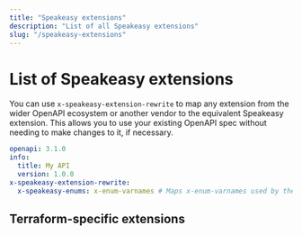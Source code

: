 ```yaml
---
title: "Speakeasy extensions"
description: "List of all Speakeasy extensions"
slug: "/speakeasy-extensions"
---
```



# List of Speakeasy extensions

<Table 
  data={[
    { extension: "x-speakeasy-name-override", description: "Use it globally to change method names or inline to change the name of a method, parameter, or class." },
    { extension: "x-speakeasy-group", description: "Defines custom namespaces when adding this property to any operation in the OpenAPI spec. If added, the tags for that method will be ignored" },
    { extension: "x-speakeasy-ignore", description: "Exclude certain methods from your SDK with this extension." },
    { extension: "x-speakeasy-include", description: "Can be used to force the generation of an unused or orphaned schema from the `components` section inside the main document." },
    { extension: "x-speakeasy-enums", description: "Use this extension to control generated enum members by providing alternative names for each value in the enum field." },
    { extension: "x-speakeasy-enum-format", description: "Customize how the enum type is generated for the schema, either `enum` for a native enum type or `union` for a union of values." },
    { extension: "x-speakeasy-retries", description: "Enable retries globally or on a per-request basis. A backoff strategy is applied to specified status codes." },
    { extension: "x-speakeasy-pagination", description: "Use to customize offset- or cursor-based pagination rules for each API operation." },
    { extension: "x-speakeasy-usage-example", description: "Feature a method in your SDK's `README.md` by adding this property to the method." },
    { extension: "x-speakeasy-example", description: "The OpenAPI specification doesn't allow example values for `securityscheme` property. Using this extension overcomes this limitation." },
    { extension: "x-speakeasy-docs", description: "Configure comments that only show up in the SDK for a single language." },
    { extension: "x-speakeasy-globals", description: "Define parameters that can be configured globally on the main SDK instance and populated automatically for any operations that use them." },
    { extension: "x-speakeasy-globals-hidden", description: "Define parameters that can be configured globally on the main SDK instance but are not shown in the matching method's signature." },
    { extension: "x-speakeasy-errors", description: "Apply this extension at the level of `paths`, `path` `item`, or `operation` in the document to override the default error-handling behavior of the SDKs." },
    { extension: "x-speakeasy-error-message", description: "Used to mark a field in an error response as containing the error message to use." },
    { extension: "x-speakeasy-server-id", description: "Enable users to pick a server when instantiating the SDK. Use this extension to define an ID for each server in the `servers` array in the OpenAPI spec." },
    { extension: "x-speakeasy-deprecation-message", description: "Allows you to add a message to deprecated operations, parameters, and schemas." },
    { extension: "x-speakeasy-deprecation-replacement", description: "Allows you to specify an alternate operation to use in place of a deprecated operation." },
    { extension: "x-speakeasy-type-override", description: "Use this to override a schema's type, forcing it to be handled as `any` to accept arbitrary data." },
    { extension: "x-speakeasy-max-method-params", description: "Allows you to set the maximum number of parameters that can be passed to a method. If the number of parameters exceeds this value, a request object will be used." },
    { extension: "x-speakeasy-param-encoding-override", description: "When set with a value of `allowReserved`, path parameters will appear in a request URL with reserved characters `:/?#[]@!$&'()*+,;=` unencoded." }
  ]}
  columns={[
    { key: "extension", header: "Extension" },
    { key: "description", header: "Description" }
  ]}
/>

You can use `x-speakeasy-extension-rewrite` to map any extension from the wider OpenAPI ecosystem or another vendor to the equivalent Speakeasy extension. This allows you to use your existing OpenAPI spec without needing to make changes to it, if necessary.

```yaml
openapi: 3.1.0
info:
  title: My API
  version: 1.0.0
x-speakeasy-extension-rewrite:
  x-speakeasy-enums: x-enum-varnames # Maps x-enum-varnames used by the OSS generator to x-speakeasy-enums which has the same functionality
```

## Terraform-specific extensions

<Table 
  data={[
    { extension: "x-speakeasy-conflicts-with", description: "Indicate conflicting properties to prevent incompatible combinations in Terraform configurations." },
    { extension: "x-speakeasy-entity", description: "Map API entities to Terraform resources by annotating objects in your OpenAPI spec as entities in the Terraform provider." },
    { extension: "x-speakeasy-entity-operation", description: "Specify CRUD operations for API endpoints to map to Terraform resources, such as create, read, update, or delete operations." },
    { extension: "x-speakeasy-entity-version", description: "Specify the version of a Terraform resource to support state migrations for breaking changes." },
    { extension: "x-speakeasy-name-override", description: "Remap API properties to Terraform attribute names while keeping API data handling intact." },
    { extension: "x-speakeasy-param-force-new", description: "Force resource recreation in Terraform when certain property values change." },
    { extension: "x-speakeasy-param-computed", description: "Force a property to be computed in resource schemas, causing Terraform to allow unknown values after apply. Explicitly setting to false will always respect configuration values when sending API request data, however the API must never change the value as compared to the configuration on create/update." },
    { extension: "x-speakeasy-param-optional", description: "Force a property to be optional, overriding the required attribute in JSON Schema specifications." },
    { extension: "x-speakeasy-param-readonly", description: "Mark properties as read-only in Terraform, preventing modifications by the user." },
    { extension: "x-speakeasy-param-sensitive", description: "Hide sensitive properties from Terraform console output for security purposes." },
    { extension: "x-speakeasy-param-suppress-computed-diff", description: "Mark that the property will never change value after create. Use to reduce known after apply (unknown value) output in managed resource update plans." },
    { extension: "x-speakeasy-plan-modifiers", description: "Add custom plan modification logic to Terraform plan operations for advanced default values or resource replacement logic." },
    { extension: "x-speakeasy-plan-validators", description: "Add custom validation logic to Terraform plan operations to ensure configurations meet predefined criteria before execution." },
    { extension: "x-speakeasy-required-with", description: "Indicate mutually necessary properties to prevent incompatible Terraform configurations." },
    { extension: "x-speakeasy-soft-delete-property", description: "Automatically cause managed resource state removal and recreation in plans if property is not null, such as a 'deleted' property." },
    { extension: "x-speakeasy-terraform-alias-to", description: "Remap API response data to another property." },
    { extension: "x-speakeasy-terraform-custom-type", description: "Use a terraform-plugin-framework custom type instead of a base type." },
    { extension: "x-speakeasy-terraform-ignore", description: "Use this extension to exclude properties from Terraform state management." },
    { extension: "x-speakeasy-terraform-plan-only", description: "Ensure that only values from the Terraform plan are used during updates, overriding prior state or default values." },
    { extension: "x-speakeasy-type-override", description: "Allows the conversion of an attribute to a JSON string, accommodating dynamic structures in Terraform configurations." },
    { extension: "x-speakeasy-wrapped-attribute", description: "Enables additional API operation data to be placed under a specifically named attribute." },
    { extension: "x-speakeasy-xor-with", description: "Indicate mutually exclusive properties to prevent incompatible combinations in Terraform configurations." },
    { extension: "x-speakeasy-match", description: "Adjusts an API parameter name to align with a Terraform state property." }
  ]}
  columns={[
    { key: "extension", header: "Terraform extension" },
    { key: "description", header: "Description" }
  ]}
/>
